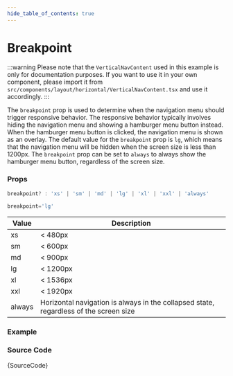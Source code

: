 ```yaml
---
hide_table_of_contents: true
---
```



# Breakpoint

:::warning
Please note that the `VerticalNavContent` used in this example is only for documentation purposes. If you want to use it in your own component, please import it from `src/components/layout/horizontal/VerticalNavContent.tsx` and use it accordingly.
:::

The `breakpoint` prop is used to determine when the navigation menu should trigger responsive behavior. The responsive behavior typically involves hiding the navigation menu and showing a hamburger menu button instead. When the hamburger menu button is clicked, the navigation menu is shown as an overlay. The default value for the `breakpoint` prop is `lg`, which means that the navigation menu will be hidden when the screen size is less than 1200px. The `breakpoint` prop can be set to `always` to always show the hamburger menu button, regardless of the screen size.

### Props

```ts noCopy
breakpoint? : 'xs' | 'sm' | 'md' | 'lg' | 'xl' | 'xxl' | 'always'
```

```ts noCopy title='Default Value'
breakpoint='lg'
```

| Value  | Description                                                                         |
| ------ | ----------------------------------------------------------------------------------- |
| xs     | < 480px                                                                             |
| sm     | < 600px                                                                             |
| md     | < 900px                                                                             |
| lg     | < 1200px                                                                            |
| xl     | < 1536px                                                                            |
| xxl    | < 1920px                                                                            |
| always | Horizontal navigation is always in the collapsed state, regardless of the screen size |

### Example

<IframeWindow url='https://demos.themeselection.com/materio-mui-react-nextjs-admin-template/demo-1/en/menu-examples/horizontal-menu/horizontal-nav/breakpoint' />

### Source Code

<TsToJsCodeSnippet>{SourceCode}</TsToJsCodeSnippet>
